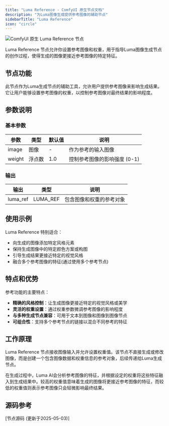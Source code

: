 ```yaml
---
title: "Luma Reference - ComfyUI 原生节点文档"
description: "为Luma图像生成提供参考图像的辅助节点"
sidebarTitle: "Luma Reference"
icon: "circle"
---
```


![ComfyUI 原生 Luma Reference 节点](/images/built-in-nodes/api_nodes/luma/luma-reference.jpg)

Luma Reference 节点允许你设置参考图像和权重，用于指导Luma图像生成节点的创作过程，使得生成的图像更接近参考图像的特定特征。

## 节点功能

此节点作为Luma生成节点的辅助工具，允许用户提供参考图像来影响生成结果。它让用户能够设置参考图像的权重，以控制参考图像对最终结果的影响程度。

## 参数说明

### 基本参数

| 参数 | 类型 | 默认值 | 说明 |
|-----|-----|-------|------|
| image | 图像 | - | 作为参考的输入图像 |
| weight | 浮点数 | 1.0 | 控制参考图像的影响强度 (0-1) |

### 输出

| 输出 | 类型 | 说明 |
|-----|-----|------|
| luma_ref | LUMA_REF | 包含图像和权重的参考对象 |

## 使用示例

Luma Reference 特别适合：

- 向生成的图像添加特定风格元素
- 保持生成图像中的特定颜色方案或构图
- 引导生成结果更接近特定的视觉风格
- 融合多个参考图像的特征(通过使用多个参考节点)

## 特点和优势

参考功能的主要特点：

- **精确的风格控制**：让生成图像更接近特定的视觉风格或美学
- **灵活的权重设置**：通过权重参数微调参考图像的影响程度
- **与多种生成节点兼容**：可用于文本到图像和图像到图像节点
- **可组合性**：支持多个参考节点的链接以混合不同参考的特征

## 工作原理

Luma Reference 节点接收图像输入并允许设置权重值。该节点不直接生成或修改图像，而是创建一个包含图像数据和权重信息的参考对象，后续传递给Luma生成节点。

在生成过程中，Luma AI会分析参考图像的特征，并根据设定的权重将这些特征融入到生成结果中。较高的权重值意味着生成的图像将更接近参考图像的特征，而较低的权重值则表示参考图像只会轻微影响最终结果。

## 源码参考

[节点源码 (更新于2025-05-03)] 
